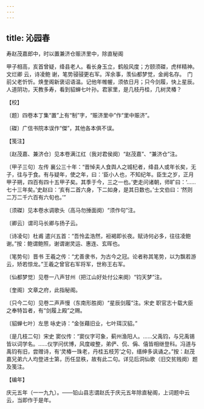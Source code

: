 ```yaml
---
---
---
```

title: 沁园春
---



寿赵茂嘉郎中，时以置兼济仓赈济里中，除直秘阁





甲子相高，亥首曾疑，绛县老人。看长身玉立，鹤般风度；方颐须磔，虎样精神。文烂卿 云，诗凌鲍 谢，笔势骎骎更右军。浑余事，羡仙都梦觉，金阙名存。　门前父老忻忻。焕奎阁新褒诏语温。记他年帷幄，须依日月；只今剑履，快上星辰。人道阴功，天教多寿，看到貂蝉七叶孙。君家里，是几枝丹桂，几树灵椿？





【校】


〔题〕四卷本丁集“置”上有“制”字，“赈济里中”作“里中赈济”。

〔磔〕广信书院本误作“傑”，其他各本俱不误。





【笺注】


〔赵茂嘉、兼济仓〕见本卷满江红（我对君侯阕）“赵茂嘉”、“兼济仓”注。

〔甲子三句〕左传 襄公三十年：“晋悼夫人食舆人之城杞者，绛县人或年长矣，无子，往与于食。有与疑年，使之年，曰：‘臣小人也，不知纪年。臣生之岁，正月甲子朔，四百有四十五甲子矣。其季于今，三之一也。’吏走问诸朝，师旷曰：‘……七十三年矣。’史赵曰：‘亥有二首六身，下二如身，是其日数也。’士文伯曰：‘然则二万二千六百有六旬也。’”

〔须磔〕见本卷水调歌头（高马勿捶面阕）“须作句”注。

〔卿云〕谓司马长卿与扬子云。

〔诗凌句〕杜甫 遣兴五首：“吾怜孟浩然，裋褐即长夜。赋诗何必多，往往凌鲍谢。”按：鲍谓鲍照，谢谓谢灵运、惠连、玄晖也。

〔笔势句〕晋书 王羲之传：“尤善隶书，为古今之冠。论者称其笔势，以为飘若游云，矫若惊龙。”王羲之曾官右军将军，世称王右军。

〔仙都梦觉〕见卷一八声甘州（把江山好处付公来阕）“钧天梦”注。

〔奎阁〕文章之府，此指秘阁。

〔只今二句〕见卷二声声慢（东南形胜阕）“星辰剑履”注。宋史 职官志十载大臣之奉特旨者，有“剑履上殿”之赐。

〔貂蝉七叶〕左思 咏史诗：“金张藉旧业，七叶珥汉貂。”

〔是几枝二句〕宋史 窦仪传：“窦仪字可象，蓟州渔阳人。……父禹钧，与兄禹锡皆以词学名。……仪学问优博，风度峻整，弟俨、侃、偁、僖皆相继登科。冯道与禹钧有旧，尝赠诗，有‘灵椿一珠老，丹桂五枝芳’之句，缙绅多讽诵之。”按：赵茂嘉兄弟六人均登进士第，历任显秩，故有此二句。详见后洞仙歌（旧交贫贱阕）题及笺注。





【编年】


庆元五年（一一九九）。——铅山县志谓赵氏于庆元五年除直秘阁，上词题中云云，当即作于是年。